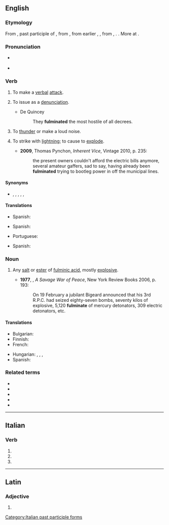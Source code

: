{{also|Fulminate}}
==English==
{{wikipedia}}

===Etymology===
From {{bor|en|la|fulminātus}}, past participle of {{m|la|fulminō||lighten, hurl or strike with lightning}}, from {{m|la|fulmen||lightning which strikes and sets on fire, thunderbolt}}, from earlier {{m|la|*fulgmen}}, {{m|la|*fulgimen}}, from {{m|la|fulgeō}}, {{m|la|fulgō||flash, lighten}}. {{doublet|en|fulmine}}. More at {{l|en|fulgent}}.

===Pronunciation===
* {{a|UK}} {{IPA|/ˈfʌlmɪneɪt/|lang=en}}
* {{audio|en-us-fulminate.ogg|Audio (US)|lang=en}}
{{rfap|UK|UK|lang=en}}

===Verb===
{{en-verb|fulminat}}

# {{lb|en|intransitive|figuratively}} To make a [[verbal]] [[attack]].
# {{lb|en|transitive|figuratively}} To issue as a [[denunciation]].
#* De Quincey
#*: They '''fulminated''' the most hostile of all decrees.
# {{lb|en|intransitive}} To [[thunder]] or make a loud noise.
# {{lb|en|transitive|now|_|rare}} To strike with [[lightning]]; to cause to [[explode]].
#* '''2009''', Thomas Pynchon, ''Inherent Vice'', Vintage 2010, p. 235:
#*: the present owners couldn't afford the electric bills anymore, several amateur gaffers, sad to say, having already been '''fulminated''' trying to bootleg power in off the municipal lines.

====Synonyms====
* {{sense|verbal attack}} {{l|en|berate}}, {{l|en|condemn}}, {{l|en|criticize}}, {{l|en|denounce}}, {{l|en|denunciate}}, {{l|en|vilify}}

====Translations====
{{trans-top|To make a verbal attack}}
* Spanish: {{t+|es|fulminar}}
{{trans-mid}}
{{trans-bottom}}

{{trans-top|To issue as a denunciation}}
* Spanish: {{t+|es|fulminar}}
{{trans-mid}}
{{trans-bottom}}

{{trans-top|To strike with lightning}}
* Portuguese: {{t+|pt|fulminar}}
{{trans-mid}}
* Spanish: {{t+|es|fulminar}}
{{trans-bottom}}

{{trans-top|To cause to explode}}
{{trans-mid}}
{{trans-bottom}}

===Noun===
{{en-noun}}

# {{lb|en|chemistry}} Any [[salt]] or [[ester]] of [[fulminic acid]], mostly [[explosive]].
#* '''1977''', {{w|Alistair Horne}}, ''A Savage War of Peace'', New York Review Books 2006, p. 193:
#*: On 19 February a jubilant Bigeard announced that his 3rd R.P.C. had seized eighty-seven bombs, seventy kilos of explosive, 5,120 '''fulminate''' of mercury detonators, 309 electric detonators, etc.

====Translations====
{{trans-top|Any [[salt]] or [[ester]] of [[fulminic acid]]}}
* Bulgarian: {{t|bg|фулминат|m}}
* Finnish: {{t|fi|fulminaatti}}
* French: {{t+|fr|fulminate|m}}
{{trans-mid}}
* Hungarian: {{t|hu|fulminát}}, {{t|hu|higany-fulminát}}, {{t|hu|higany(II)-fulminát}}, {{t+|hu|durranóhigany}}
* Spanish: {{t|es|fulminato|m}}
{{trans-bottom}}

===Related terms===
* {{l|en|fulmination}}
* {{l|en|fulminator}}
* {{l|en|fulminatory}}
* {{l|en|fulminic}}
* {{l|en|mercury fulminate}}

----

==Italian==

===Verb===
{{head|it|verb form}}

# {{inflection of|fulminare||2|p|pres|indc|lang=it}}
# {{inflection of|fulminare||2|p|impr|lang=it}}
# {{feminine plural of|fulminato|lang=it}}

[[Category:Italian past participle forms]]

----

==Latin==

===Adjective===
{{la-adj-form|fulmināte}}

# {{inflection of|fulminātus||voc|m|s|lang=la}}